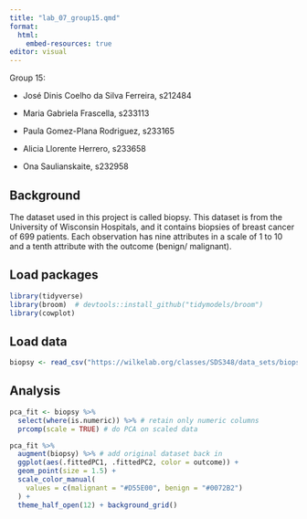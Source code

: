 ```yaml
---
title: "lab_07_group15.qmd"
format:
  html:
    embed-resources: true
editor: visual
---
```


Group 15:

-   José Dinis Coelho da Silva Ferreira, s212484

-   Maria Gabriela Frascella, s233113

-   Paula Gomez-Plana Rodriguez, s233165

-   Alicia Llorente Herrero, s233658

-   Ona Saulianskaite, s232958

## Background 

The dataset used in this project is called biopsy. This dataset is from the University of Wisconsin Hospitals, and it contains biopsies of breast cancer of 699 patients. Each observation has nine attributes in a scale of 1 to 10 and a tenth attribute with the outcome (benign/ malignant).

## Load packages

```r

library(tidyverse)
library(broom)  # devtools::install_github("tidymodels/broom")
library(cowplot)
```

## Load data

```r
biopsy <- read_csv("https://wilkelab.org/classes/SDS348/data_sets/biopsy.csv")
```

## Analysis

```r
pca_fit <- biopsy %>% 
  select(where(is.numeric)) %>% # retain only numeric columns
  prcomp(scale = TRUE) # do PCA on scaled data
```

```r
pca_fit %>%
  augment(biopsy) %>% # add original dataset back in
  ggplot(aes(.fittedPC1, .fittedPC2, color = outcome)) + 
  geom_point(size = 1.5) +
  scale_color_manual(
    values = c(malignant = "#D55E00", benign = "#0072B2")
  ) +
  theme_half_open(12) + background_grid()
```
